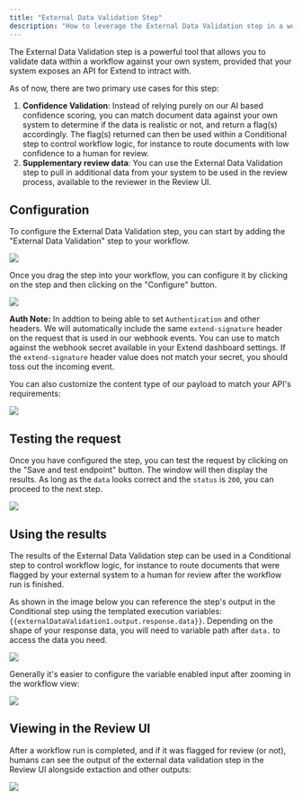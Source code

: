 ```yaml
---
title: "External Data Validation Step"
description: "How to leverage the External Data Validation step in a workflow."
---
```


The External Data Validation step is a powerful tool that allows you to validate data within a workflow against your own system, provided
that your system exposes an API for Extend to intract with.

As of now, there are two primary use cases for this step:
1. **Confidence Validation**: Instead of relying purely on our AI based confidence scoring, you can match document data against your own system to determine if the data is realistic or not, and return a flag(s) accordingly.
The flag(s) returned can then be used within a Conditional step to control workflow logic, for instance to route documents with low confidence to a human for review.
2. **Supplementary review data**: You can use the External Data Validation step to pull in additional data from your system to be used in the review process, available to the reviewer in the Review UI.

## Configuration

To configure the External Data Validation step, you can start by adding the "External Data Validation" step to your workflow.

![](/images/external_validation_step/step_builder.png)

Once you drag the step into your workflow, you can configure it by clicking on the step and then clicking on the "Configure" button.

![](/images/external_validation_step/configure_step.png)

**Auth Note:** In addtion to being able to set `Authentication` and other headers. We will automatically include the same `extend-signature` header on the request that is used in our webhook events.
You can use to match against the webhook secret available in your Extend dashboard settings. If the `extend-signature` header value does not match your secret, you should toss out the incoming event. 

You can also customize the content type of our payload to match your API's requirements:

![](/images/external_validation_step/content_type.png)

## Testing the request

Once you have configured the step, you can test the request by clicking on the "Save and test endpoint" button.
The window will then display the results. As long as the `data` looks correct and the `status` is `200`, you can proceed to the next step.

![](/images/external_validation_step/test_output.png)

## Using the results

The results of the External Data Validation step can be used in a Conditional step to control workflow logic, 
for instance to route documents that were flagged by your external system to a human for review after the workflow run is finished.

As shown in the image below you can reference the step's output in the Conditional step using the templated execution variables: `{{externalDataValidation1.output.response.data}}`.
Depending on the shape of your response data, you will need to variable path after `data.` to access the data you need.

![](/images/external_validation_step/flow.png)

Generally it's easier to configure the variable enabled input after zooming in the workflow view:

![](/images/external_validation_step/zoomed.png)

## Viewing in the Review UI

After a workflow run is completed, and if it was flagged for review (or not), humans can see the output of the external data validation step in the Review UI alongside extaction and other outputs:

![](/images/external_validation_step/review.png)



